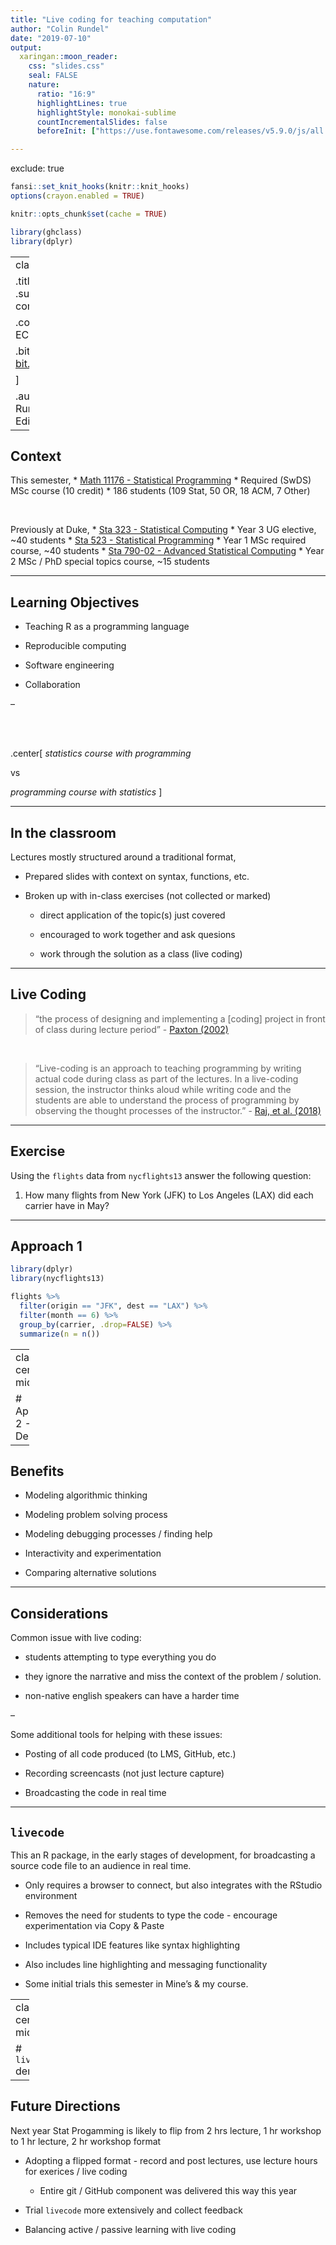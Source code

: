 ```yaml
---
title: "Live coding for teaching computation"
author: "Colin Rundel"
date: "2019-07-10"
output:
  xaringan::moon_reader:
    css: "slides.css"
    seal: FALSE
    nature:
      ratio: "16:9"
      highlightLines: true
      highlightStyle: monokai-sublime
      countIncrementalSlides: false
      beforeInit: ["https://use.fontawesome.com/releases/v5.9.0/js/all.js"]

---
```

exclude: true

```r
fansi::set_knit_hooks(knitr::knit_hooks)
options(crayon.enabled = TRUE)

knitr::opts_chunk$set(cache = TRUE)

library(ghclass)
library(dplyr)
```

---
class: title_bg

.title[
Live coding
]
.subtitle[
for teaching computation
]


.conference[
.name[
ECME, Dec 2019
]

.bitly[
[bit.ly/rundel_ecme2019](http://bit.ly/rundel_ecme2019)
]

]

.author[
.name[
Colin Rundel
]
.school[
Univ of Edinburgh
]
]

---

## Context

This semester,
* [Math 11176 - Statistical Programming](https://statprog-s1-2019.github.io/)
  * Required (SwDS) MSc course (10 credit)
  * 186 students (109 Stat, 50 OR, 18 ACM, 7 Other)
  
<br/>
  
Previously at Duke,
* [Sta 323 - Statistical Computing](http://www2.stat.duke.edu/~cr173/Sta323_Sp19/)
  * Year 3 UG elective, ~40 students
* [Sta 523 - Statistical Programming](http://www2.stat.duke.edu/~cr173/Sta523_Fa18/)
  * Year 1 MSc required course, ~40 students
* [Sta 790-02 - Advanced Statistical Computing](http://www2.stat.duke.edu/~cr173/Sta790_Sp19/)
  * Year 2 MSc / PhD special topics course, ~15 students
  
---

## Learning Objectives

* Teaching R as a programming language

* Reproducible computing

* Software engineering

* Collaboration

--

<br/><br/>

.center[
*statistics course with programming*

vs

*programming course with statistics*
]

---

## In the classroom

Lectures mostly structured around a traditional format,

* Prepared slides with context on syntax, functions, etc.

* Broken up with in-class exercises (not collected or marked)

  * direct application of the topic(s) just covered
  
  * encouraged to work together and ask quesions
  
  * work through the solution as a class (live coding)

---

## Live Coding

> "the process of designing and implementing a [coding] project in front of class during lecture period" - [Paxton (2002)](https://dl.acm.org/citation.cfm?id=771332)

<br/>

> "Live-coding is an approach to teaching programming by writing actual code during class as part of the lectures. In a live-coding session, the instructor thinks aloud while writing code and the students are able to understand the process of programming by observing the thought processes of the instructor." - [Raj, et al. (2018)](http://pages.cs.wisc.edu/~gerald/papers/LiveCoding.pdf)

---

## Exercise

Using the `flights` data from `nycflights13` answer the following question:

1. How many flights from New York (JFK) to Los Angeles (LAX) did each carrier have in May?

---

## Approach 1 

```r
library(dplyr)
library(nycflights13)

flights %>%
  filter(origin == "JFK", dest == "LAX") %>%
  filter(month == 6) %>%
  group_by(carrier, .drop=FALSE) %>%
  summarize(n = n())
```

---
class: center, middle

# Approach 2 - Demo 


---

## Benefits

* Modeling algorithmic thinking 

* Modeling problem solving process

* Modeling debugging processes / finding help

* Interactivity and experimentation

* Comparing alternative solutions

---

## Considerations

Common issue with live coding: 

* students attempting to type everything you do

* they ignore the narrative and miss the context of the problem / solution.

* non-native english speakers can have a harder time

--

Some additional tools for helping with these issues:

* Posting of all code produced (to LMS, GitHub, etc.)

* Recording screencasts (not just lecture capture)

* Broadcasting the code in real time

---

## `livecode`

This an R package, in the early stages of development, for broadcasting a source code file to an  audience in real time.

* Only requires a browser to connect, but also integrates with the RStudio environment

* Removes the need for students to type the code - encourage experimentation via Copy & Paste

* Includes typical IDE features like syntax highlighting

* Also includes line highlighting and messaging functionality

* Some initial trials this semester in Mine's & my course.

---
class: center, middle

# `livecode` demo

---

## Future Directions

Next year Stat Progamming is likely to flip from 2 hrs lecture, 1 hr workshop to 1 hr lecture, 2 hr workshop format

* Adopting a flipped format - record and post lectures, use lecture hours for exerices / live coding
  * Entire git / GitHub component was delivered this way this year
  
* Trial `livecode` more extensively and collect feedback

* Balancing active / passive learning with live coding 

